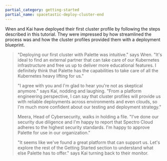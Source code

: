 ```yaml
---
partial_category: getting-started
partial_name: spacetastic-deploy-cluster-end
---
```


Wren and Kai have deployed their first cluster profile by following the steps described in this tutorial. They were
impressed by how streamlined the process was and how the cluster profiles provided them with a deployment blueprint.

> "Deploying our first cluster with Palette was intuitive." says Wren. "It's ideal to find an external partner that can
> take care of our Kubernetes infrastructure and free us up to deliver more educational features. I definitely think
> that Palette has the capabilities to take care of all the Kubernetes heavy lifting for us."
>
> "I agree with you and I'm glad to hear you're not as skeptical anymore." says Kai, nodding and laughing. "From a
> platform engineering perspective, I can say that cluster profiles will provide us with reliable deployments across
> environments and even clouds, so I'm much more confident about our testing and deployment strategy."
>
> Meera, Head of Cybersecurity, walks in holding a file. "I've done our security due diligence and I'm happy to report
> that Spectro Cloud adheres to the highest security standards. I'm happy to approve Palette for use in our
> organization."
>
> "It seems like we've found a great platform that can support us. Let's explore the rest of the Getting Started section
> to understand what else Palette has to offer." says Kai turning back to their monitor.
